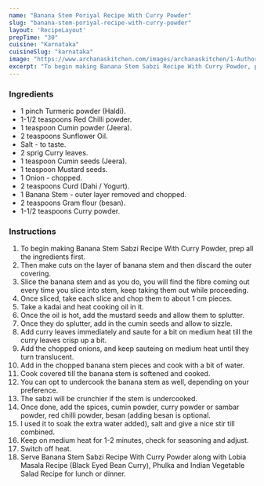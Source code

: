 ---
name: "Banana Stem Poriyal Recipe With Curry Powder"
slug: "banana-stem-poriyal-recipe-with-curry-powder"
layout: 'RecipeLayout'
prepTime: "30"
cuisine: "Karnataka"
cuisineSlug: "karnataka"
image: "https://www.archanaskitchen.com/images/archanaskitchen/1-Author/sibyl_sunitha/Banana_Stem_Palya_Bale_Thindina_Subzi_Dry_Recipe-8598.jpg"
excerpt: "To begin making Banana Stem Sabzi Recipe With Curry Powder, prep all the ingredients first"
---

### Ingredients

- 1 pinch Turmeric powder (Haldi).
- 1-1/2 teaspoons Red Chilli powder.
- 1 teaspoon Cumin powder (Jeera).
- 2 teaspoons Sunflower Oil.
- Salt - to taste.
- 2 sprig Curry leaves.
- 1 teaspoon Cumin seeds (Jeera).
- 1 teaspoon Mustard seeds.
- 1 Onion - chopped.
- 2 teaspoons Curd (Dahi / Yogurt).
- 1 Banana Stem - outer layer removed and chopped.
- 2 teaspoons Gram flour (besan).
- 1-1/2 teaspoons Curry powder.

### Instructions

1. To begin making Banana Stem Sabzi Recipe With Curry Powder, prep all the ingredients first.
1. Then make cuts on the layer of banana stem and then discard the outer covering.
1. Slice the banana stem and as you do, you will find the fibre coming out every time you slice into stem, keep taking them out while proceeding.
1. Once sliced, take each slice and chop them to about 1 cm pieces.
1. Take a kadai and heat cooking oil in it.
1. Once the oil is hot, add the mustard seeds and allow them to splutter.
1. Once they do splutter, add in the cumin seeds and allow to sizzle.
1. Add curry leaves immediately and saute for a bit on medium heat till the curry leaves crisp up a bit.
1. Add the chopped onions, and keep sauteing on medium heat until they turn translucent.
1. Add in the chopped banana stem pieces and cook with a bit of water.
1. Cook covered till the banana stem is softened and cooked.
1. You can opt to undercook the banana stem as well, depending on your preference.
1. The sabzi will be crunchier if the stem is undercooked.
1. Once done, add the spices, cumin powder, curry powder or sambar powder, red chilli powder, besan (adding besan is optional.
1. I used it to soak the extra water added), salt and give a nice stir till combined.
1. Keep on medium heat for 1-2 minutes, check for seasoning and adjust.
1. Switch off heat.
1. Serve Banana Stem Sabzi Recipe With Curry Powder along with Lobia Masala Recipe (Black Eyed Bean Curry), Phulka and Indian Vegetable Salad Recipe for lunch or dinner.
